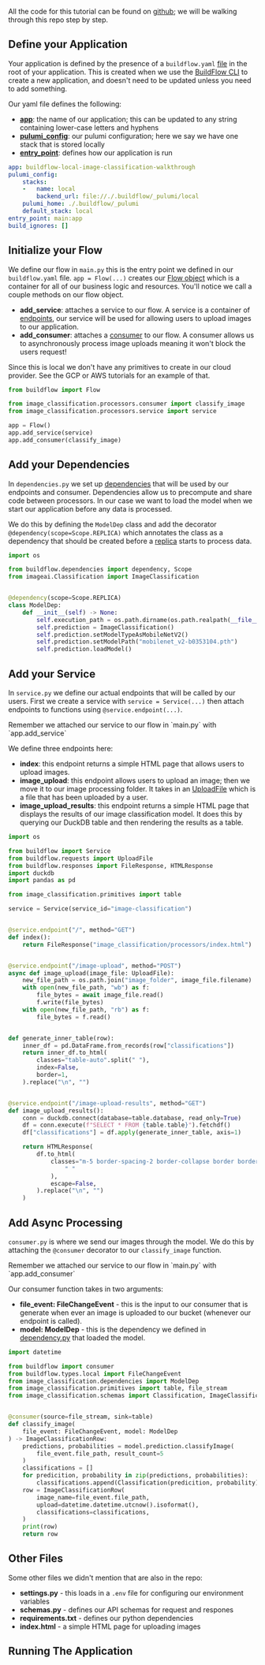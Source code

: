 

All the code for this tutorial can be found on [github](https://github.com/launchflow/buildflow-templates/tree/main/walkthroughs/realtime-image-classification-local); we will be walking through this repo step by step.

## Define your Application

Your application is defined by the presence of a `buildflow.yaml` [file](/buildflow/programming-guide/buildflow-yaml) in the root of your application.
This is created when we use the [BuildFlow CLI](/buildflow/reference/cli/init) to create a new application, and doesn't need to be updated unless you need to add something.

Our yaml file defines the following:
- [**app**](/buildflow/programming-guide/buildflow-yaml#app): the name of our application; this can be updated to any string containing lower-case letters and hyphens
- [**pulumi_config**](/buildflow/programming-guide/buildflow-yaml#pulumi-configure): our pulumi configuration; here we say we have one stack that is stored locally
- [**entry_point**](/buildflow/programming-guide/buildflow-yaml#entry-point): defines how our application is run

```yaml
app: buildflow-local-image-classification-walkthrough
pulumi_config:
    stacks:
    -   name: local
        backend_url: file://./.buildflow/_pulumi/local
    pulumi_home: ./.buildflow/_pulumi
    default_stack: local
entry_point: main:app
build_ignores: []
```

## Initialize your Flow

We define our flow in `main.py` this is the entry point we defined in our `buildflow.yaml` file. `app = Flow(...)` creates our [Flow object](/buildflow/programming-guide/flows) which is a container for all of our business logic and resources.
You'll notice we call a couple methods on our flow object.

- **add_service**: attaches a service to our flow. A service is a container of [endpoints](/buildflow/programming-guide/endpoints), our service will be used for allowing users to upload images to our application.
- **add_consumer**: attaches a [consumer](/buildflow/programming-guide/consumers) to our flow. A consumer allows us to asynchronously process image uploads meaning it won't block the users request!

<Tip>
    Since this is local we don't have any primitives to create in our cloud provider. See the GCP or AWS tutorials for an example of that.
</Tip>

```python
from buildflow import Flow

from image_classification.processors.consumer import classify_image
from image_classification.processors.service import service

app = Flow()
app.add_service(service)
app.add_consumer(classify_image)
```

## Add your Dependencies

In `dependencies.py` we set up [dependencies](/buildflow/programming-guide/dependencies) that will be used by our endpoints and consumer. Dependencies allow us to precompute and share code between processors. In our case we want to load the model when we start our application before any data is processed.

We do this by defining the `ModelDep` class and add the decorator `@dependency(scope=Scope.REPLICA)` which annotates the class as a dependency that should be created before a [replica](/buildflow/concepts#replicas) starts to process data.

```python
import os

from buildflow.dependencies import dependency, Scope
from imageai.Classification import ImageClassification


@dependency(scope=Scope.REPLICA)
class ModelDep:
    def __init__(self) -> None:
        self.execution_path = os.path.dirname(os.path.realpath(__file__))
        self.prediction = ImageClassification()
        self.prediction.setModelTypeAsMobileNetV2()
        self.prediction.setModelPath("mobilenet_v2-b0353104.pth")
        self.prediction.loadModel()
```


## Add your Service

In `service.py` we define our actual endpoints that will be called by our users.  First we create a service with `service = Service(...)` then attach endpoints to functions using `@service.endpoint(...)`.

<Tip>
    Remember we attached our service to our flow in `main.py` with `app.add_service`
</Tip>


We define three endpoints here:

- **index**: this endpoint returns a simple HTML page that allows users to upload images.
- **image_upload**: this endpoint allows users to upload an image; then we move it to our image processing folder. It takes in an [UploadFile](/buildflow/programming-guide/endpoints#other-request-types) which is a file that has been uploaded by a user.
- **image_upload_results**: this endpoint returns a simple HTML page that displays the results of our image classification model. It does this by querying our DuckDB table and then rendering the results as a table.

```python
import os

from buildflow import Service
from buildflow.requests import UploadFile
from buildflow.responses import FileResponse, HTMLResponse
import duckdb
import pandas as pd

from image_classification.primitives import table

service = Service(service_id="image-classification")


@service.endpoint("/", method="GET")
def index():
    return FileResponse("image_classification/processors/index.html")


@service.endpoint("/image-upload", method="POST")
async def image_upload(image_file: UploadFile):
    new_file_path = os.path.join("image_folder", image_file.filename)
    with open(new_file_path, "wb") as f:
        file_bytes = await image_file.read()
        f.write(file_bytes)
    with open(new_file_path, "rb") as f:
        file_bytes = f.read()


def generate_inner_table(row):
    inner_df = pd.DataFrame.from_records(row["classifications"])
    return inner_df.to_html(
        classes="table-auto".split(" "),
        index=False,
        border=1,
    ).replace("\n", "")


@service.endpoint("/image-upload-results", method="GET")
def image_upload_results():
    conn = duckdb.connect(database=table.database, read_only=True)
    df = conn.execute(f"SELECT * FROM {table.table}").fetchdf()
    df["classifications"] = df.apply(generate_inner_table, axis=1)

    return HTMLResponse(
        df.to_html(
            classes="m-5 border-spacing-2 border-collapse border border-slate-500 table-auto".split(
                " "
            ),
            escape=False,
        ).replace("\n", "")
    )
```

## Add Async Processing

`consumer.py` is where we send our images through the model. We do this by attaching the `@consumer` decorator to our 
`classify_image` function.

<Tip>
    Remember we attached our service to our flow in `main.py` with `app.add_consumer`
</Tip>

Our consumer function takes in two arguments:
- **file_event: FileChangeEvent** - this is the input to our consumer that is generate when ever an image is uploaded to our bucket (whenever our endpoint is called).
- **model: ModelDep** - this is the dependency we defined in [dependency.py](/buildflow/tutorial#image-classification-dependencies-py) that loaded the model.

```python
import datetime

from buildflow import consumer
from buildflow.types.local import FileChangeEvent
from image_classification.dependencies import ModelDep
from image_classification.primitives import table, file_stream
from image_classification.schemas import Classification, ImageClassificationRow


@consumer(source=file_stream, sink=table)
def classify_image(
    file_event: FileChangeEvent, model: ModelDep
) -> ImageClassificationRow:
    predictions, probabilities = model.prediction.classifyImage(
        file_event.file_path, result_count=5
    )
    classifications = []
    for predicition, probability in zip(predictions, probabilities):
        classifications.append(Classification(predicition, probability))
    row = ImageClassificationRow(
        image_name=file_event.file_path,
        upload=datetime.datetime.utcnow().isoformat(),
        classifications=classifications,
    )
    print(row)
    return row
```

## Other Files

Some other files we didn't mention that are also in the repo:
- **settings.py** - this loads in a `.env` file for configuring our environment variables
- **schemas.py** - defines our API schemas for request and respones
- **requirements.txt** - defines our python dependencies
- **index.html** - a simple HTML page for uploading images


## Running The Application

<Snippet file="local_image_classification.mdx" />